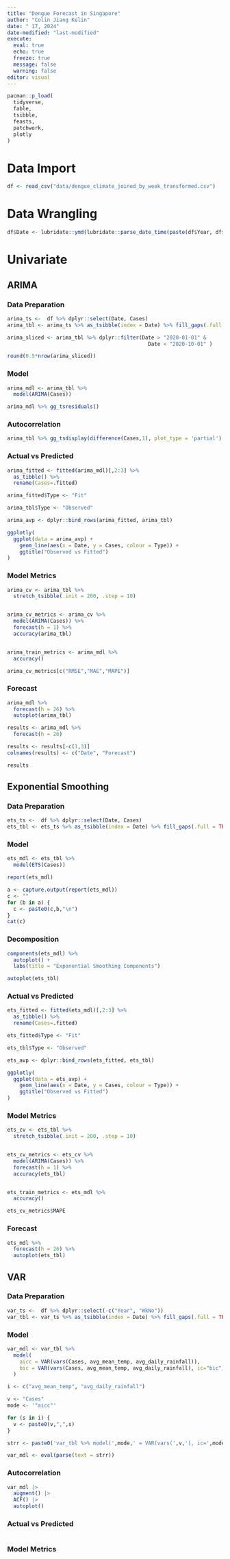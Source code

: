 ```yaml
---
title: "Dengue Forecast in Singapore"
author: "Colin Jiang Kelin"
date: " 17, 2024"
date-modified: "last-modified"
execute: 
  eval: true
  echo: true
  freeze: true
  message: false
  warning: false
editor: visual
---
```


```r
pacman::p_load(
  tidyverse,
  fable,
  tsibble,
  feasts,
  patchwork,
  plotly
)
```

# Data Import

```r
df <- read_csv("data/dengue_climate_joined_by_week_transformed.csv")
```

# Data Wrangling

```r
df$Date <- lubridate::ymd(lubridate::parse_date_time(paste(df$Year, df$WkNo, 1, sep="/"),'Y/W/w'))
```

# Univariate

## ARIMA

### Data Preparation

```r
arima_ts <-  df %>% dplyr::select(Date, Cases)
arima_tbl <- arima_ts %>% as_tsibble(index = Date) %>% fill_gaps(.full = TRUE) %>% fill(Cases)
```

```r
arima_sliced <- arima_tbl %>% dplyr::filter(Date > "2020-01-01" &
                                              Date < "2020-10-01" )
```

```r
round(0.5*nrow(arima_sliced))
```

### Model

```r
arima_mdl <- arima_tbl %>% 
  model(ARIMA(Cases))
```

```r
arima_mdl %>% gg_tsresiduals()
```

### Autocorrelation

```r
arima_tbl %>% gg_tsdisplay(difference(Cases,1), plot_type = 'partial')
```

### Actual vs Predicted

```r
arima_fitted <- fitted(arima_mdl)[,2:3] %>% 
  as_tibble() %>% 
  rename(Cases=.fitted)

arima_fitted$Type <- "Fit"

arima_tbl$Type <- "Observed"

arima_avp <- dplyr::bind_rows(arima_fitted, arima_tbl)

ggplotly(
  ggplot(data = arima_avp) +
    geom_line(aes(x = Date, y = Cases, colour = Type)) +
    ggtitle("Observed vs Fitted")
)
```

### Model Metrics

```r

arima_cv <- arima_tbl %>%
  stretch_tsibble(.init = 200, .step = 10) 


arima_cv_metrics <- arima_cv %>%
  model(ARIMA(Cases)) %>%
  forecast(h = 1) %>%
  accuracy(arima_tbl)


arima_train_metrics <- arima_mdl %>%
  accuracy()
```

```r
arima_cv_metrics[c("RMSE","MAE","MAPE")]
```

### Forecast

```r
arima_mdl %>%
  forecast(h = 26) %>%
  autoplot(arima_tbl)
```

```r
results <- arima_mdl %>%
  forecast(h = 26)

results <- results[-c(1,3)]
colnames(results) <- c("Date", "Forecast")

results
```

## Exponential Smoothing

### Data Preparation

```r
ets_ts <-  df %>% dplyr::select(Date, Cases)
ets_tbl <- ets_ts %>% as_tsibble(index = Date) %>% fill_gaps(.full = TRUE) %>% fill(Cases)
```

### Model

```r
ets_mdl <- ets_tbl %>%
  model(ETS(Cases))

report(ets_mdl)
```

```r
a <- capture.output(report(ets_mdl))
c <- ""
for (b in a) {
  c <- paste0(c,b,"\n")
}
cat(c)
```

### Decomposition

```r
components(ets_mdl) %>%
  autoplot() +
  labs(title = "Exponential Smoothing Components")
```

```r
autoplot(ets_tbl)
```

### Actual vs Predicted

```r
ets_fitted <- fitted(ets_mdl)[,2:3] %>% 
  as_tibble() %>% 
  rename(Cases=.fitted)

ets_fitted$Type <- "Fit"

ets_tbl$Type <- "Observed"

ets_avp <- dplyr::bind_rows(ets_fitted, ets_tbl)

ggplotly(
  ggplot(data = ets_avp) +
    geom_line(aes(x = Date, y = Cases, colour = Type)) +
    ggtitle("Observed vs Fitted")
)
```

### Model Metrics

```r
ets_cv <- ets_tbl %>%
  stretch_tsibble(.init = 200, .step = 10) 


ets_cv_metrics <- ets_cv %>%
  model(ARIMA(Cases)) %>%
  forecast(h = 1) %>%
  accuracy(ets_tbl)


ets_train_metrics <- ets_mdl %>%
  accuracy()
```

```r
ets_cv_metrics$MAPE
```

### Forecast

```r
ets_mdl %>%
  forecast(h = 26) %>%
  autoplot(ets_tbl)
```

## VAR

### Data Preparation

```r
var_ts <-  df %>% dplyr::select(-c("Year", "WkNo"))
var_tbl <- var_ts %>% as_tsibble(index = Date) %>% fill_gaps(.full = TRUE) %>% fill(colnames(var_ts))
```

### Model

```r
var_mdl <- var_tbl %>%
  model(
    aicc = VAR(vars(Cases, avg_mean_temp, avg_daily_rainfall)),
    bic = VAR(vars(Cases, avg_mean_temp, avg_daily_rainfall), ic="bic")
  )
```

```r
i <- c("avg_mean_temp", "avg_daily_rainfall")
```

```r
v <- "Cases"
mode <- '"aicc"'

for (s in i) {
  v <- paste0(v,",",s)
}

strr <- paste0('var_tbl %>% model(',mode,' = VAR(vars(',v,'), ic=',mode,'))')

var_mdl <- eval(parse(text = strr))
```

### Autocorrelation

```r
var_mdl |>
  augment() |>
  ACF() |>
  autoplot()
```

### Actual vs Predicted

```r

```

### Model Metrics

```r

```
